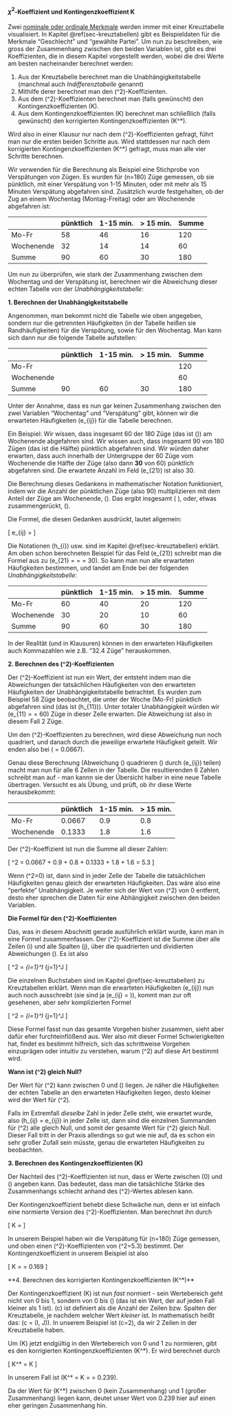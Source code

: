 #### $\chi^2$-Koeffizient und Kontingenzkoeffizient K {#sec-chisq-und-k}

Zwei [nominale oder ordinale Merkmale](#merkmals-und-skalentypen) werden immer mit einer Kreuztabelle visualisiert. In Kapitel \@ref(sec-kreuztabellen) gibt es Beispieldaten für die Merkmale "Geschlecht" und "gewählte Partei". Um nun zu beschreiben, wie gross der Zusammenhang zwischen den beiden Variablen ist, gibt es drei Koeffizienten, die in diesem Kapitel vorgestellt werden, wobei die drei Werte am besten nacheinander berechnet werden:

1. Aus der Kreuztabelle berechnet man die Unabhängigkeitstabelle (manchmal auch *Indifferenztabelle* genannt)
2. Mithilfe derer berechnet man den \(\chi^2\)-Koeffizienten.
3. Aus dem \(\chi^2\)-Koeffizienten berechnet man (falls gewünscht) den Kontingenzkoeffizienten \(K\).
4. Aus dem Kontingenzkoeffizienten \(K\) berechnet man schließlich (falls gewünscht) den korrigierten Kontingenzkoeffizienten \(K^*\).

Wird also in einer Klausur nur nach dem \(\chi^2\)-Koeffizienten gefragt, führt man nur die ersten beiden Schritte aus. Wird stattdessen nur nach dem korrigierten Kontingenzkoeffizienten \(K^*\) gefragt, muss man alle vier Schritte berechnen.

Wir verwenden für die Berechnung als Beispiel eine Stichprobe von Verspätungen von Zügen. Es wurden für \(n=180\) Züge gemessen, ob sie pünktlich, mit einer Verspätung von 1-15 Minuten, oder mit mehr als 15 Minuten Verspätung abgefahren sind. Zusätzlich wurde festgehalten, ob der Zug an einem Wochentag (Montag-Freitag) oder am Wochenende abgefahren ist:

|            | pünktlich | 1-15 min. | $>$ 15 min. | Summe |
| ---------- | --------- | --------- | ----------- | ----- |
| Mo-Fr      | 58        | 46        | 16          | 120   |
| Wochenende | 32        | 14        | 14          | 60    |
| Summe      | 90        | 60        | 30          | 180   |

Um nun zu überprüfen, wie stark der Zusammenhang zwischen dem Wochentag und der Verspätung ist, berechnen wir die Abweichung dieser echten Tabelle von der *Unabhängigkeitstabelle*:

**1. Berechnen der Unabhängigkeitstabelle**

Angenommen, man bekommt nicht die Tabelle wie oben angegeben, sondern nur die getrennten Häufigkeiten (in der Tabelle heißen sie Randhäufigkeiten) für die Verspätung, sowie für den Wochentag. Man kann sich dann nur die folgende Tabelle aufstellen:


|            | pünktlich | 1-15 min. | $>$ 15 min. | Summe |
| ---------- | --------- | --------- | ----------- | ----- |
| Mo-Fr      |           |           |             | 120   |
| Wochenende |           |           |             | 60    |
| Summe      | 90        | 60        | 30          | 180   |

Unter der Annahme, dass es nun gar keinen Zusammenhang zwischen den zwei Variablen "Wochentag" und "Verspätung" gibt, können wir die erwarteten Häufigkeiten \(e_{ij}\) für die Tabelle berechnen.

Ein Beispiel: Wir wissen, dass insgesamt 60 der 180 Züge (das ist \(\frac{1}{3}\)) am Wochenende abgefahren sind. Wir wissen auch, dass insgesamt 90 von 180 Zügen (das ist die Hälfte) pünktlich abgefahren sind. Wir würden daher erwarten, dass auch innerhalb der Untergruppe der 60 Züge vom Wochenende die Hälfte der Züge (also dann **30** von 60) pünktlich abgefahren sind. Die erwartete Anzahl im Feld \(e_{21}\) ist also 30.

Die Berechnung dieses Gedankens in mathematischer Notation funktioniert, indem wir die Anzahl der pünktlichen Züge (also 90) multiplizieren mit dem Anteil der Züge am Wochenende, \(\frac{60}{180}\). Das ergibt insgesamt \(\frac{60}{180} \cdot 90\), oder, etwas zusammengerückt, \(\frac{60 \cdot 90}{180}\).

Die Formel, die diesen Gedanken ausdrückt, lautet allgemein:

\[ e_{ij} = \frac{h_{i\cdot} \cdot h_{\cdot j}}{n} \]

Die Notationen \(h_{i\cdot}\) usw. sind im Kapitel \@ref(sec-kreuztabellen) erklärt. Am oben schon berechneten Beispiel für das Feld \(e_{21}\) schreibt man die Formel aus zu \(e_{21} = \frac{h_{2\cdot} \cdot h_{\cdot 1}}{n} = \frac{60 \cdot 90}{180} = 30\). So kann man nun alle erwarteten Häufigkeiten bestimmen, und landet am Ende bei der folgenden *Unabhängigkeitstabelle*:

|            | pünktlich | 1-15 min. | $>$ 15 min. | Summe |
| ---------- | --------- | --------- | ----------- | ----- |
| Mo-Fr      | 60        | 40        | 20          | 120   |
| Wochenende | 30        | 20        | 10          | 60    |
| Summe      | 90        | 60        | 30          | 180   |


In der Realität (und in Klausuren) können in den erwarteten Häufigkeiten auch Kommazahlen wie z.B. "32.4 Züge" herauskommen.

**2. Berechnen des \(\chi^2\)-Koeffizienten**

Der \(\chi^2\)-Koeffizient ist nun ein Wert, der entsteht indem man die Abweichungen der tatsächlichen Häufigkeiten von den erwarteten Häufigkeiten der Unabhängigkeitstabelle betrachtet. Es wurden zum Beispiel 58 Züge beobachtet, die unter der Woche (Mo-Fr) pünktlich abgefahren sind (das ist \(h_{11}\)). Unter totaler Unabhängigkeit würden wir \(e_{11} = \frac{120 \cdot 90}{180} = 60\) Züge in dieser Zelle erwarten. Die Abweichung ist also in diesem Fall 2 Züge.

Um den \(\chi^2\)-Koeffizienten zu berechnen, wird diese Abweichung nun noch quadriert, und danach durch die jeweilige erwartete Häufigkeit geteilt. Wir enden also bei \(\frac{2^2}{60} = 0.0667\).

Genau diese Berechnung (Abweichung \(\rightarrow\) quadrieren \(\rightarrow\) durch \(e_{ij}\) teilen) macht man nun für alle 6 Zellen in der Tabelle. Die resultierenden 6 Zahlen schreibt man auf - man kannn sie der Übersicht halber in eine neue Tabelle übertragen. Versucht es als Übung, und prüft, ob ihr diese Werte herausbekommt:

|            | pünktlich | 1-15 min. | $>$ 15 min. |
| ---------- | --------- | --------- | ----------- |
| Mo-Fr      | 0.0667    | 0.9       | 0.8         |
| Wochenende | 0.1333    | 1.8       | 1.6         |

Der \(\chi^2\)-Koeffizient ist nun die Summe all dieser Zahlen:

\[ \chi^2 = 0.0667 + 0.9 + 0.8 + 0.1333 + 1.8 + 1.6 = 5.3 \]

Wenn \(\chi^2=0\) ist, dann sind in jeder Zelle der Tabelle die tatsächlichen Häufigkeiten genau gleich der erwarteten Häufigkeiten. Das wäre also eine "perfekte" Unabhängigkeit. Je weiter sich der Wert von \(\chi^2\) von 0 entfernt, desto eher sprechen die Daten für eine Abhängigkeit zwischen den beiden Variablen.

**Die Formel für den \(\chi^2\)-Koeffizienten**

Das, was in diesem Abschnitt gerade ausführlich erklärt wurde, kann man in eine Formel zusammenfassen. Der \(\chi^2\)-Koeffizient ist die Summe über alle Zeilen \(i\) und alle Spalten \(j\), über die quadrierten und dividierten Abweichungen \(\frac{(h_{ij}-e_{ij})^2}{e_{ij}}\). Es ist also

\[ \chi^2 = \sum_{i=1}^I \sum_{j=1}^J \frac{(h_{ij}-e_{ij})^2}{e_{ij}} \]

Die einzelnen Buchstaben sind im Kapitel \@ref(sec-kreuztabellen) zu Kreuztabellen erklärt. Wenn man die erwarteten Häufigkeiten \(e_{ij}\) nun auch noch ausschreibt (sie sind ja \(e_{ij} = \frac{h_{i\cdot} \cdot h_{\cdot j}}{n}\)), kommt man zur oft gesehenen, aber sehr komplizierten Formel

\[ \chi^2 = \sum_{i=1}^I \sum_{j=1}^J \frac{(h_{ij}-\frac{h_{i\cdot} \cdot h_{\cdot j}}{n})^2}{\frac{h_{i\cdot} \cdot h_{\cdot j}}{n}} \]

Diese Formel fasst nun das gesamte Vorgehen bisher zusammen, sieht aber dafür eher furchteinflößend aus. Wer also mit dieser Formel Schwierigkeiten hat, findet es bestimmt hilfreich, sich das schrittweise Vorgehen einzuprägen oder intuitiv zu verstehen, warum \(\chi^2\) auf diese Art bestimmt wird.

**Wann ist \(\chi^2\) gleich Null?**

Der Wert für \(\chi^2\) kann zwischen 0 und \(\infty\) liegen. Je näher die Häufigkeiten der echten Tabelle an den erwarteten Häufigkeiten liegen, desto kleiner wird der Wert für \(\chi^2\).

Falls im Extremfall *dieselbe* Zahl in jeder Zelle steht, wie erwartet wurde, also \(h_{ij} = e_{ij}\) in jeder Zelle ist, dann sind die einzelnen Summanden für \(\chi^2\) alle gleich Null, und somit der gesamte Wert für \(\chi^2\) gleich Null. Dieser Fall tritt in der Praxis allerdings so gut wie nie auf, da es schon ein sehr großer Zufall sein müsste, genau die erwarteten Häufigkeiten zu beobachten.

**3. Berechnen des Kontingenzkoeffizienten \(K\)**

Der Nachteil des \(\chi^2\)-Koeffizienten ist nun, dass er Werte zwischen \(0\) und \(\infty\) angeben kann. Das bedeutet, dass man die tatsächliche Stärke des Zusammenhangs schlecht anhand des \(\chi^2\)-Wertes ablesen kann.

Der Kontingenzkoeffizient behebt diese Schwäche nun, denn er ist einfach eine normierte Version des \(\chi^2\)-Koeffizienten. Man berechnet ihn durch

\[ K = \sqrt{\frac{\chi^2}{\chi^2 + n}} \]

In unserem Beispiel haben wir die Verspätung für \(n=180\) Züge gemessen, und oben einen \(\chi^2\)-Koeffizienten von \(\chi^2=5.3\) bestimmt. Der Kontingenzkoeffizient in unserem Beispiel ist also

\[ K = \sqrt{\frac{5.3}{5.3+180}} = 0.169 \]

**4. Berechnen des korrigierten Kontingenzkoeffizienten \(K^*\)**

Der Kontingenzkoeffizient \(K\) ist nun *fast* normiert - sein Wertebereich geht nicht von 0 bis 1, sondern von 0 bis \(\sqrt{\frac{c-1}{c}}\) (das ist ein Wert, der auf jeden Fall kleiner als 1 ist). \(c\) ist definiert als die Anzahl der Zeilen bzw. Spalten der Kreuztabelle, je nachdem welcher Wert *kleiner* ist. In mathematisch heißt das: \(c = \min(I, J)\). In unserem Beispiel ist \(c=2\), da wir 2 Zeilen in der Kreuztabelle haben.

Um \(K\) jetzt endgültig in den Wertebereich von 0 und 1 zu normieren, gibt es den korrigierten Kontingenzkoeffizienten \(K^*\). Er wird berechnet durch

\[ K^* = \sqrt{\frac{c}{c-1}} K \]

In unserem Fall ist \(K^* = \sqrt{\frac{I}{I-1}} \cdot K = \sqrt{\frac{2}{2-1}} \cdot 0.169= 0.239\).

Da der Wert für \(K^*\) zwischen 0 (kein Zusammenhang) und 1 (großer Zusammenhang) liegen kann, deutet unser Wert von 0.239 hier auf einen eher geringen Zusammenhang hin.